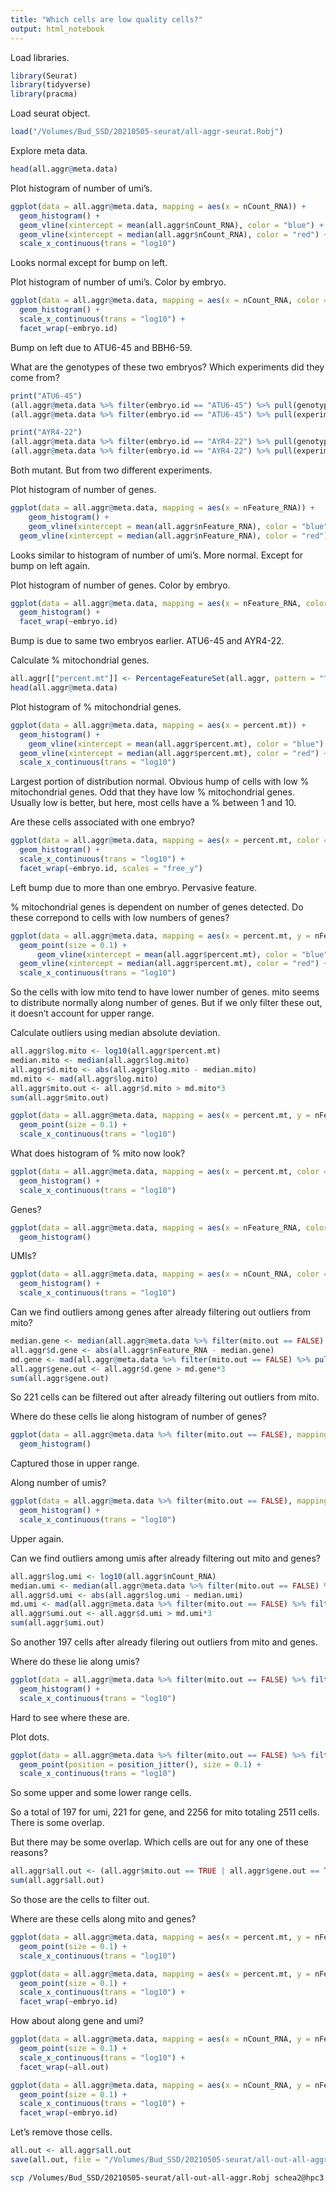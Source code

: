 ```yaml
---
title: "Which cells are low quality cells?"
output: html_notebook
---
```


Load libraries.
```r
library(Seurat)
library(tidyverse)
library(pracma)
```

Load seurat object.
```r
load("/Volumes/Bud_SSD/20210505-seurat/all-aggr-seurat.Robj")
```

Explore meta data.
```r
head(all.aggr@meta.data)
```

Plot histogram of number of umi's.
```r
ggplot(data = all.aggr@meta.data, mapping = aes(x = nCount_RNA)) +
  geom_histogram() +
  geom_vline(xintercept = mean(all.aggr$nCount_RNA), color = "blue") +
  geom_vline(xintercept = median(all.aggr$nCount_RNA), color = "red") +
  scale_x_continuous(trans = "log10")
```
Looks normal except for bump on left.

Plot histogram of number of umi's. Color by embryo.
```r
ggplot(data = all.aggr@meta.data, mapping = aes(x = nCount_RNA, color = embryo.id)) +
  geom_histogram() +
  scale_x_continuous(trans = "log10") + 
  facet_wrap(~embryo.id)
```
Bump on left due to ATU6-45 and BBH6-59.

What are the genotypes of these two embryos? Which experiments did they come from?
```r
print("ATU6-45")
(all.aggr@meta.data %>% filter(embryo.id == "ATU6-45") %>% pull(genotype))[1]
(all.aggr@meta.data %>% filter(embryo.id == "ATU6-45") %>% pull(experiment))[1]

print("AYR4-22")
(all.aggr@meta.data %>% filter(embryo.id == "AYR4-22") %>% pull(genotype))[1]
(all.aggr@meta.data %>% filter(embryo.id == "AYR4-22") %>% pull(experiment))[1]
```
Both mutant. But from two different experiments.

Plot histogram of number of genes.
```r
ggplot(data = all.aggr@meta.data, mapping = aes(x = nFeature_RNA)) +
    geom_histogram() +
    geom_vline(xintercept = mean(all.aggr$nFeature_RNA), color = "blue") +
  geom_vline(xintercept = median(all.aggr$nFeature_RNA), color = "red")

```
Looks similar to histogram of number of umi's. More normal. Except for bump on left again.

Plot histogram of number of genes. Color by embryo.
```r
ggplot(data = all.aggr@meta.data, mapping = aes(x = nFeature_RNA, color = embryo.id)) +
  geom_histogram() +
  facet_wrap(~embryo.id)
```
Bump is due to same two embryos earlier. ATU6-45 and AYR4-22. 

Calculate % mitochondrial genes.
```r
all.aggr[["percent.mt"]] <- PercentageFeatureSet(all.aggr, pattern = "^mt-")
head(all.aggr@meta.data)
```

Plot histogram of % mitochondrial genes.
```r
ggplot(data = all.aggr@meta.data, mapping = aes(x = percent.mt)) +
  geom_histogram() +
    geom_vline(xintercept = mean(all.aggr$percent.mt), color = "blue") +
  geom_vline(xintercept = median(all.aggr$percent.mt), color = "red") +
  scale_x_continuous(trans = "log10")
```
Largest portion of distribution normal. Obvious hump of cells with low % mitochondrial genes. Odd that they have low % mitochondrial genes. Usually low is better, but here, most cells have a % between 1 and 10.

Are these cells associated with one embryo?
```r
ggplot(data = all.aggr@meta.data, mapping = aes(x = percent.mt, color = embryo.id)) +
  geom_histogram() +
  scale_x_continuous(trans = "log10") +
  facet_wrap(~embryo.id, scales = "free_y")
```
Left bump due to more than one embryo. Pervasive feature.

% mitochondrial genes is dependent on number of genes detected. Do these correpond to cells with low numbers of genes?
```r
ggplot(data = all.aggr@meta.data, mapping = aes(x = percent.mt, y = nFeature_RNA)) +
  geom_point(size = 0.1) +
      geom_vline(xintercept = mean(all.aggr$percent.mt), color = "blue") +
  geom_vline(xintercept = median(all.aggr$percent.mt), color = "red") +
  scale_x_continuous(trans = "log10")
```
So the cells with low mito tend to have lower number of genes. mito seems to distribute normally along number of genes. But if we only filter these out, it doesn't account for upper range. 

Calculate outliers using median absolute deviation.
```r
all.aggr$log.mito <- log10(all.aggr$percent.mt)
median.mito <- median(all.aggr$log.mito)
all.aggr$d.mito <- abs(all.aggr$log.mito - median.mito)
md.mito <- mad(all.aggr$log.mito)
all.aggr$mito.out <- all.aggr$d.mito > md.mito*3
sum(all.aggr$mito.out)
```

```r
ggplot(data = all.aggr@meta.data, mapping = aes(x = percent.mt, y = nFeature_RNA, color = mito.out)) +
  geom_point(size = 0.1) +
  scale_x_continuous(trans = "log10")
```

What does histogram of % mito now look?
```r
ggplot(data = all.aggr@meta.data, mapping = aes(x = percent.mt, color = mito.out)) +
  geom_histogram() +
  scale_x_continuous(trans = "log10")
```

Genes?
```r
ggplot(data = all.aggr@meta.data, mapping = aes(x = nFeature_RNA, color = mito.out)) +
  geom_histogram()
```

UMIs?
```r
ggplot(data = all.aggr@meta.data, mapping = aes(x = nCount_RNA, color = mito.out)) +
  geom_histogram() +
  scale_x_continuous(trans = "log10")
```

Can we find outliers among genes after already filtering out outliers from mito?
```r
median.gene <- median(all.aggr@meta.data %>% filter(mito.out == FALSE) %>% pull(nFeature_RNA))
all.aggr$d.gene <- abs(all.aggr$nFeature_RNA - median.gene)
md.gene <- mad(all.aggr@meta.data %>% filter(mito.out == FALSE) %>% pull(nFeature_RNA))
all.aggr$gene.out <- all.aggr$d.gene > md.gene*3
sum(all.aggr$gene.out)
```
So 221 cells can be filtered out after already filtering out outliers from mito.

Where do these cells lie along histogram of number of genes?
```r
ggplot(data = all.aggr@meta.data %>% filter(mito.out == FALSE), mapping = aes(x = nFeature_RNA, color = gene.out)) +
  geom_histogram()
```
Captured those in upper range.

Along number of umis?
```r
ggplot(data = all.aggr@meta.data %>% filter(mito.out == FALSE), mapping = aes(x = nCount_RNA, color = gene.out)) +
  geom_histogram() +
  scale_x_continuous(trans = "log10")
```
Upper again.

Can we find outliers among umis after already filtering out mito and genes?
```r
all.aggr$log.umi <- log10(all.aggr$nCount_RNA)
median.umi <- median(all.aggr@meta.data %>% filter(mito.out == FALSE) %>% filter(gene.out == FALSE) %>% pull(log.umi))
all.aggr$d.umi <- abs(all.aggr$log.umi - median.umi)
md.umi <- mad(all.aggr@meta.data %>% filter(mito.out == FALSE) %>% filter(gene.out == FALSE) %>% pull(log.umi))
all.aggr$umi.out <- all.aggr$d.umi > md.umi*3
sum(all.aggr$umi.out)
```
So another 197 cells after already filering out outliers from mito and genes.

Where do these lie along umis?
```r
ggplot(data = all.aggr@meta.data %>% filter(mito.out == FALSE) %>% filter(gene.out == FALSE), mapping = aes(x = nCount_RNA, color = umi.out)) +
  geom_histogram() +
  scale_x_continuous(trans = "log10")
```
Hard to see where these are.

Plot dots.
```r
ggplot(data = all.aggr@meta.data %>% filter(mito.out == FALSE) %>% filter(gene.out == FALSE), mapping = aes(x = nCount_RNA, y = 1, color = umi.out)) +
  geom_point(position = position_jitter(), size = 0.1) +
  scale_x_continuous(trans = "log10")
```
So some upper and some lower range cells. 

So a total of 197 for umi, 221 for gene, and 2256 for mito totaling 2511 cells. There is some overlap.

But there may be some overlap. Which cells are out for any one of these reasons?
```r
all.aggr$all.out <- (all.aggr$mito.out == TRUE | all.aggr$gene.out == TRUE | all.aggr$umi.out == TRUE)
sum(all.aggr$all.out)
```
So those are the cells to filter out. 

Where are these cells along mito and genes?
```r
ggplot(data = all.aggr@meta.data, mapping = aes(x = percent.mt, y = nFeature_RNA, color = all.out)) +
  geom_point(size = 0.1) +
  scale_x_continuous(trans = "log10")
```

```r
ggplot(data = all.aggr@meta.data, mapping = aes(x = percent.mt, y = nFeature_RNA, color = all.out)) +
  geom_point(size = 0.1) +
  scale_x_continuous(trans = "log10") + 
  facet_wrap(~embryo.id)
```

How about along gene and umi?
```r
ggplot(data = all.aggr@meta.data, mapping = aes(x = nCount_RNA, y = nFeature_RNA, color = all.out)) +
  geom_point(size = 0.1) +
  scale_x_continuous(trans = "log10") +
  facet_wrap(~all.out)
```

```r
ggplot(data = all.aggr@meta.data, mapping = aes(x = nCount_RNA, y = nFeature_RNA, color = all.out)) +
  geom_point(size = 0.1) +
  scale_x_continuous(trans = "log10") +
  facet_wrap(~embryo.id)
```

Let's remove those cells.
```r
all.out <- all.aggr$all.out
save(all.out, file = "/Volumes/Bud_SSD/20210505-seurat/all-out-all-aggr.Robj")
```

```bash
scp /Volumes/Bud_SSD/20210505-seurat/all-out-all-aggr.Robj schea2@hpc3.rcic.uci.edu:/dfs6/pub/schea2/20210505-seurat
```

